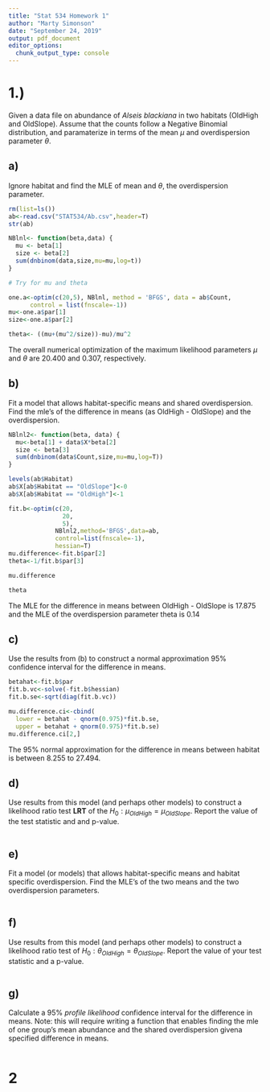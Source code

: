 ```yaml
---
title: "Stat 534 Homework 1"
author: "Marty Simonson"
date: "September 24, 2019"
output: pdf_document
editor_options: 
  chunk_output_type: console
---
```


# 1.) 

Given a data file on abundance of _Alseis blackiana_ in two habitats (OldHigh and OldSlope). Assume that the counts follow a Negative Binomial distribution, and paramaterize in terms of the mean $\mu$ and overdispersion parameter $\theta$.

## a) 

Ignore habitat and find the MLE of mean and $\theta$, the overdispersion parameter. 

```r
rm(list=ls())
ab<-read.csv("STAT534/Ab.csv",header=T)
str(ab)

NBlnl<- function(beta,data) {
  mu <- beta[1]
  size <- beta[2]
  sum(dnbinom(data,size,mu=mu,log=t))
}

# Try for mu and theta

one.a<-optim(c(20,5), NBlnl, method = 'BFGS', data = ab$Count,
      control = list(fnscale=-1))
mu<-one.a$par[1]
size<-one.a$par[2]

theta<- ((mu+(mu^2/size))-mu)/mu^2
```

The overall numerical optimization of the maximum likelihood parameters $\mu$ and $\theta$ are 20.400 and 0.307, respectively.

## b)

Fit a model that allows habitat-specific means and shared overdispersion. Find the mle's of the difference in means (as OldHigh - OldSlope) and the overdispersion.

```r

NBlnl2<- function(beta, data) {
  mu<-beta[1] + data$X*beta[2]
  size <- beta[3]
  sum(dnbinom(data$Count,size,mu=mu,log=T))
}

levels(ab$Habitat)
ab$X[ab$Habitat == "OldSlope"]<-0
ab$X[ab$Habitat == "OldHigh"]<-1

fit.b<-optim(c(20,
               20,
               5),
             NBlnl2,method='BFGS',data=ab,
             control=list(fnscale=-1),
             hessian=T)
mu.difference<-fit.b$par[2]
theta<-1/fit.b$par[3]

mu.difference

theta

```

The MLE for the difference in means between OldHigh - OldSlope is 17.875 and the MLE of the overdispersion parameter theta is 0.14


## c) 

Use the results from (b) to construct a normal approximation 95% confidence interval for the difference in means.

```r
betahat<-fit.b$par
fit.b.vc<-solve(-fit.b$hessian)
fit.b.se<-sqrt(diag(fit.b.vc))

mu.difference.ci<-cbind(
  lower = betahat - qnorm(0.975)*fit.b.se,
  upper = betahat + qnorm(0.975)*fit.b.se)
mu.difference.ci[2,]
```

The 95% normal approximation for the difference in means between habitat is between 8.255 to 27.494.

## d)

Use results from this model (and perhaps other models) to construct a likelihood ratio test __LRT__ of the $H_0: \mu_{OldHigh} = \mu_{OldSlope}$. Report the value of the test statistic and and p-value.

```r

```



## e)

Fit a model (or models) that allows habitat-specific means and habitat specific overdispersion. Find the MLE's of the two means and the two overdispersion parameters.

```r

```




## f)

Use results from this model (and perhaps other models) to construct a likelihood ratio test of $H_0: \theta_{OldHigh} = \theta_{OldSlope}$. Report the value of your test statistic and a p-value.

```r

```



## g)

Calculate a 95% _profile likelihood_ confidence interval for the difference in means. Note: this will require writing a function that enables finding the mle of one group's mean abundance and the shared overdispersion givena specified difference in means.

```r

```


# 2


